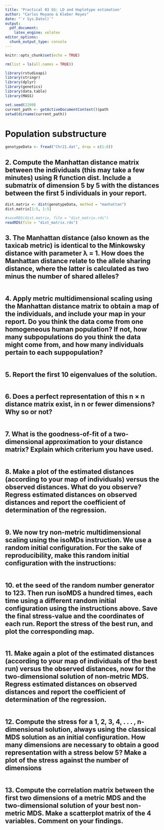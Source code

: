 ```yaml
---
title: 'Practical 03 SG: LD and Haplotype estimation'
author: "Carlos Moyano & Kleber Reyes"
date: "`r Sys.Date()`"
output:
  pdf_document:
    latex_engine: xelatex
editor_options:
  chunk_output_type: console
---
```


```r
knitr::opts_chunk$set(echo = TRUE)
```

```r
rm(list = ls(all.names = TRUE))
```


```r
library(rstudioapi)
library(stringr)
library(dplyr)
library(genetics)
library(data.table)
library(MASS)

set.seed(2209)
current_path <- getActiveDocumentContext()$path 
setwd(dirname(current_path)) 
```

# Population substructure

```r
genotypeData <- fread("Chr21.dat", drop = c(1:6))
```

## 2. Compute the Manhattan distance matrix between the individuals (this may take a few minutes) using R function dist. Include a submatrix of dimension 5 by 5 with the distances between the first 5 individuals in your report.

```r

dist.matrix <- dist(genotypeData, method = "manhattan")
dist.matrix[1:5, 1:5]

```

```r
#saveRDS(dist.matrix, file = "dist_matrix.rds")
readRDS(file = "dist_matrix.rds")
```

## 3. The Manhattan distance (also known as the taxicab metric) is identical to the Minkowsky distance with parameter λ = 1. How does the Manhattan distance relate to the allele sharing distance, where the latter is calculated as two minus the number of shared alleles?

```r

```

## 4. Apply metric multidimensional scaling using the Manhattan distance matrix to obtain a map of the individuals, and include your map in your report. Do you think the data come from one homogeneous human population? If not, how many subpopulations do you think the data might come from, and how many individuals pertain to each suppopulation?

```r

```

## 5. Report the first 10 eigenvalues of the solution.

```r

```

## 6. Does a perfect representation of this n × n distance matrix exist, in n or fewer dimensions? Why so or not?

```r

```

## 7. What is the goodness-of-fit of a two-dimensional approximation to your distance matrix? Explain which criterium you have used.

```r

```

## 8. Make a plot of the estimated distances (according to your map of individuals) versus the observed distances. What do you observe? Regress estimated distances on observed distances and report the coefficient of determination of the regression.

```r

```

## 9. We now try non-metric multidimensional scaling using the isoMDs instruction. We use a random initial configuration. For the sake of reproducibility, make this random initial configuration with the instructions:

```r

```

## 10. et the seed of the random number generator to 123. Then run isoMDS a hundred times, each time using a different random initial configuration using the instructions above. Save the final stress-value and the coordinates of each run. Report the stress of the best run, and plot the corresponding map.

```r

```

## 11. Make again a plot of the estimated distances (according to your map of individuals of the best run) versus the observed distances, now for the two-dimensional solution of non-metric MDS. Regress estimated distances on observed distances and report the coefficient of determination of the regression.

```r

```

## 12. Compute the stress for a 1, 2, 3, 4, . . . , n-dimensional solution, always using the classical MDS solution as an initial configuration. How many dimensions are necessary to obtain a good representation with a stress below 5? Make a plot of the stress against the number of dimensions

```r

```

## 13. Compute the correlation matrix between the first two dimensions of a metric MDS and the two-dimensional solution of your best non-metric MDS. Make a scatterplot matrix of the 4 variables. Comment on your findings.

```r

```

